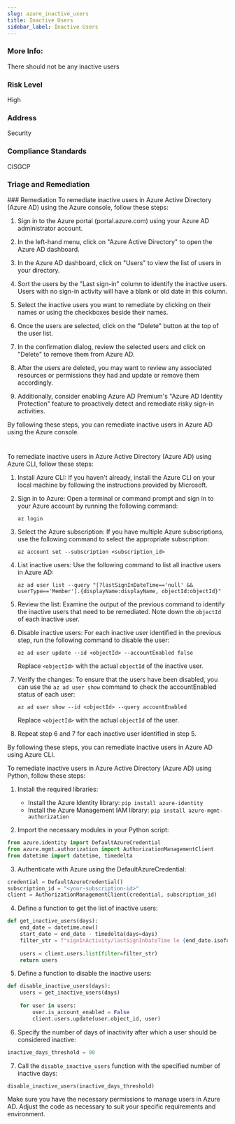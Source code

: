 ```yaml
---
slug: azure_inactive_users
title: Inactive Users
sidebar_label: Inactive Users
---
```


### More Info:

There should not be any inactive users

### Risk Level

High

### Address

Security

### Compliance Standards

CISGCP

### Triage and Remediation
<Tabs>
<Tab title='Remediation'>
### Remediation

<AccordionGroup>
<Accordion title='Using Console' defaultOpen='true'>
To remediate inactive users in Azure Active Directory (Azure AD) using the Azure console, follow these steps:

1. Sign in to the Azure portal (portal.azure.com) using your Azure AD administrator account.

2. In the left-hand menu, click on "Azure Active Directory" to open the Azure AD dashboard.

3. In the Azure AD dashboard, click on "Users" to view the list of users in your directory.

4. Sort the users by the "Last sign-in" column to identify the inactive users. Users with no sign-in activity will have a blank or old date in this column.

5. Select the inactive users you want to remediate by clicking on their names or using the checkboxes beside their names.

6. Once the users are selected, click on the "Delete" button at the top of the user list.

7. In the confirmation dialog, review the selected users and click on "Delete" to remove them from Azure AD.

8. After the users are deleted, you may want to review any associated resources or permissions they had and update or remove them accordingly.

9. Additionally, consider enabling Azure AD Premium's "Azure AD Identity Protection" feature to proactively detect and remediate risky sign-in activities.

By following these steps, you can remediate inactive users in Azure AD using the Azure console.

#
</Accordion>

<Accordion title='Using CLI'>
To remediate inactive users in Azure Active Directory (Azure AD) using Azure CLI, follow these steps:

1. Install Azure CLI: If you haven't already, install the Azure CLI on your local machine by following the instructions provided by Microsoft.

2. Sign in to Azure: Open a terminal or command prompt and sign in to your Azure account by running the following command:
   ```
   az login
   ```

3. Select the Azure subscription: If you have multiple Azure subscriptions, use the following command to select the appropriate subscription:
   ```
   az account set --subscription <subscription_id>
   ```

4. List inactive users: Use the following command to list all inactive users in Azure AD:
   ```
   az ad user list --query "[?lastSignInDateTime=='null' && userType=='Member'].{displayName:displayName, objectId:objectId}"
   ```

5. Review the list: Examine the output of the previous command to identify the inactive users that need to be remediated. Note down the `objectId` of each inactive user.

6. Disable inactive users: For each inactive user identified in the previous step, run the following command to disable the user:
   ```
   az ad user update --id <objectId> --accountEnabled false
   ```

   Replace `<objectId>` with the actual `objectId` of the inactive user.

7. Verify the changes: To ensure that the users have been disabled, you can use the `az ad user show` command to check the accountEnabled status of each user:
   ```
   az ad user show --id <objectId> --query accountEnabled
   ```

   Replace `<objectId>` with the actual `objectId` of the user.

8. Repeat step 6 and 7 for each inactive user identified in step 5.

By following these steps, you can remediate inactive users in Azure AD using Azure CLI.
</Accordion>

<Accordion title='Using Python'>
To remediate inactive users in Azure Active Directory (Azure AD) using Python, follow these steps:

1. Install the required libraries:
   - Install the Azure Identity library: `pip install azure-identity`
   - Install the Azure Management IAM library: `pip install azure-mgmt-authorization`

2. Import the necessary modules in your Python script:
```python
from azure.identity import DefaultAzureCredential
from azure.mgmt.authorization import AuthorizationManagementClient
from datetime import datetime, timedelta
```

3. Authenticate with Azure using the DefaultAzureCredential:
```python
credential = DefaultAzureCredential()
subscription_id = "<your-subscription-id>"
client = AuthorizationManagementClient(credential, subscription_id)
```

4. Define a function to get the list of inactive users:
```python
def get_inactive_users(days):
    end_date = datetime.now()
    start_date = end_date - timedelta(days=days)
    filter_str = f"signInActivity/lastSignInDateTime le {end_date.isoformat()} and signInActivity/lastSignInDateTime ge {start_date.isoformat()}"
    
    users = client.users.list(filter=filter_str)
    return users
```

5. Define a function to disable the inactive users:
```python
def disable_inactive_users(days):
    users = get_inactive_users(days)
    
    for user in users:
        user.is_account_enabled = False
        client.users.update(user.object_id, user)
```

6. Specify the number of days of inactivity after which a user should be considered inactive:
```python
inactive_days_threshold = 90
```

7. Call the `disable_inactive_users` function with the specified number of inactive days:
```python
disable_inactive_users(inactive_days_threshold)
```

Make sure you have the necessary permissions to manage users in Azure AD. Adjust the code as necessary to suit your specific requirements and environment.
</Accordion>

</AccordionGroup>
</Tab>
</Tabs>

